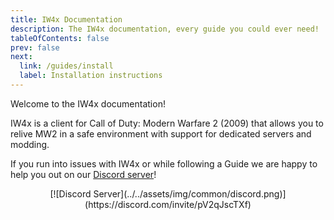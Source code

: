 ```yaml
---
title: IW4x Documentation
description: The IW4x documentation, every guide you could ever need!
tableOfContents: false
prev: false
next:
  link: /guides/install
  label: Installation instructions
---
```


Welcome to the IW4x documentation!

IW4x is a client for Call of Duty: Modern Warfare 2 (2009) that allows you to relive MW2 in a safe environment with support for dedicated servers and modding.

If you run into issues with IW4x or while following a Guide we are happy to help you out on our [Discord server](https://discord.com/invite/pV2qJscTXf)!

<center>
[![Discord Server](../../assets/img/common/discord.png)](https://discord.com/invite/pV2qJscTXf)
</center>